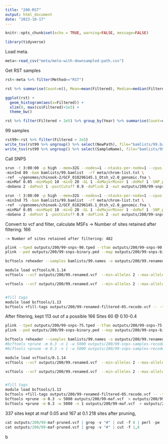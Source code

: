 ```yaml
---
title: "200-RST"
output: html_document
date: "2023-10-17"
---
```


```r
knitr::opts_chunk$set(echo = TRUE, warning=FALSE, message=FALSE)
```

```r
library(tidyverse)
```

Load meta.     
```r
meta<-read_csv("meta/meta-with-downsampled-path.csv")
```

Get RST samples    
```r
rst<-meta %>% filter(Method=="RST")

rst %>% summarise(Count=n(), Mean=mean(Filtered), Median=median(Filtered)) 
```

```r
ggplot(rst) +
  geom_histogram(aes(x=Filtered)) +
  xlim(0, max(cs$Filtered)+1e5) +
  theme_bw() 
```


```r
rst %>% filter(Filtered > 2e5) %>% group_by(Year) %>% summarise(Count=n(), Mean=mean(Filtered), Median=median(Filtered)) 
```

99 samples     

```r
rst99<-rst %>% filter(Filtered > 2e5) 
write_tsv(rst99 %>% ungroup() %>% select(NewPath), file="bamlists/99.bamlist", col_names = FALSE)
write_tsv(rst99 %>% ungroup() %>% select(SampleName), file="bamlists/99.names", col_names = FALSE)

```

Call SNPS

```sh
srun -t 3:00:00 -p high --mem=32G --nodes=1 --ntasks-per-node=1 --cpus-per-task=12 $HOME/angsd/angsd -nthreads 24 \
-minInd 89 -bam bamlists/99.bamlist  -rf meta/chrom-list.txt \
-ref  ~/genomes/chinook-2/GCF_018296145.1_Otsh_v2.0_genomic.fna \
-minMaf 0.05 -minMapQ 10 -minQ 20 -GL 1 -doMajorMinor 1 -doMaf 1 -SNP_pval 1e-6 \
-doGeno 2 -doPost 1 -postCutoff 0.9 -doPlink 2 -out outputs/200/99-snps-90 > outputs/200/99-snps.out 2> outputs/200/99-snps.err &

srun -t 3:00:00 -p high --mem=32G --nodes=1 --ntasks-per-node=1 --cpus-per-task=12 $HOME/angsd/angsd -nthreads 24 \
-minInd 75 -bam bamlists/99.bamlist  -rf meta/chrom-list.txt \
-ref  ~/genomes/chinook-2/GCF_018296145.1_Otsh_v2.0_genomic.fna \
-minMaf 0.05 -minMapQ 10 -minQ 20 -GL 1 -doMajorMinor 1 -doMaf 1 -SNP_pval 1e-6 \
-doGeno 2 -doPost 1 -postCutoff 0.9 -doPlink 2 -out outputs/200/99-snps-75 > outputs/200/99-snps-75.out 2> outputs/200/99-snps-75.err &
```


Convert to vcf and filter, calculate MSFs
	-> Number of sites retained after filtering: 166 

	-> Number of sites retained after filtering: 482 


```sh
plink --tped outputs/200/99-snps-90.tped --tfam outputs/200/99-snps-90.tfam --out outputs/200/99-snps-binary --recode --allow-extra-chr --noweb
plink --ped outputs/200/99-snps-binary.ped --map outputs/200/99-snps-binary.map --recode vcf --allow-extra-chr -out outputs/200/99-snps-samples-recode

bcftools reheader --samples bamlists/99.names -o outputs/200/99.renamed.vcf  outputs/200/99-snps-samples-recode.vcf 

module load vcftools/0.1.14 
vcftools --vcf outputs/200/99.renamed.vcf  --min-alleles 2 --max-alleles 2 --max-missing 0.4 --maf 0.05 --max-maf 0.4 --out outputs/200/99-renamed-filtered-05 --recode 

vcftools --vcf outputs/200/99.renamed.vcf  --min-alleles 2 --max-alleles 2 --max-missing 0.4 --maf 0.10 --max-maf 0.4 --out outputs/200/99-renamed-filtered-10 --recode 


#fill tags
module load bcftools/1.13
bcftools +fill-tags outputs/200/99-renamed-filtered-05.recode.vcf -- -t MAF  > outputs/200/99-maf.vcf

```

After filtering, kept 113 out of a possible 166 Sites
60 @ 0.10-0.4

```sh
plink --tped outputs/200/99-snps-75.tped --tfam outputs/200/99-snps-75.tfam --out outputs/200/99-snps-binary --recode --allow-extra-chr --noweb
plink --ped outputs/200/99-snps-binary.ped --map outputs/200/99-snps-binary.map --recode vcf --allow-extra-chr -out outputs/200/99-snps-samples-recode

bcftools reheader --samples bamlists/99.names -o outputs/200/99.renamed.vcf  outputs/200/99-snps-samples-recode.vcf 
#bcftools +prune -m 0.3 -n 1 -w 5000 outputs/200/99-snps-samples-recode.vcf 
#bcftools +prune -m 0.3 -n 1 -w 5000 outputs/200/99-snps-samples-recode.vcf  | grep -v "#" | wc  (gives 33 )

module load vcftools/0.1.14 
vcftools --vcf outputs/200/99.renamed.vcf  --min-alleles 2 --max-alleles 2 --max-missing 0.4 --maf 0.05 --max-maf 0.45 --out outputs/200/99-renamed-filtered-05 --recode 

vcftools --vcf outputs/200/99.renamed.vcf  --min-alleles 2 --max-alleles 2 --max-missing 0.4 --maf 0.10 --max-maf 0.45 --out outputs/200/99-renamed-filtered-10 --recode 


#fill tags
module load bcftools/1.13
bcftools +fill-tags outputs/200/99-renamed-filtered-05.recode.vcf -- -t MAF  > outputs/200/99-maf.vcf
bcftools +prune -m 0.3 -w 5000 outputs/200/99-maf.vcf  > outputs/200/99-maf-pruned.vcf
bcftools +prune -m 0.3 -w 5000 -n 1 outputs/200/99-maf.vcf  > outputs/200/99-maf-pruned-n.vcf

```

337 sites kept at maf 0.05 and 167 at 0.1
218 sites after pruning,

```r
cat outputs/200/99-maf-pruned.vcf | grep -v "#" | cut -f 8 | perl -pe 's/MAF=//g' | sort -n
cat outputs/200/99-maf-pruned.vcf | grep -v "#" | cut -f 1,8
```




b